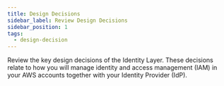 ```yaml
---
title: Design Decisions
sidebar_label: Review Design Decisions
sidebar_position: 1
tags:
  - design-decision
---
```



<Intro>
  Review the key design decisions of the Identity Layer. These decisions relate
  to how you will manage identity and access management (IAM) in your AWS
  accounts together with your Identity Provider (IdP).
</Intro>

<DocCardList />
